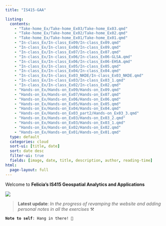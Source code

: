 ```yaml
---
title: "IS415-GAA"

listing:
  contents:
    - "Take-home_Ex/Take-home_Ex03/Take-home_Ex03.qmd"
    - "Take-home_Ex/Take-home_Ex02/Take-home_Ex02.qmd"
    - "Take-home_Ex/Take-home_Ex01/Take-home_Ex01.qmd"
    - "In-class_Ex/In-class_Ex09/In-class_Ex09.qmd"
    - "In-class_Ex/In-class_Ex08/In-class_Ex09.qmd"
    - "In-class_Ex/In-class_Ex07/In-class_Ex07.qmd"
    - "In-class_Ex/In-class_Ex06/In-class_Ex06-GLSA.qmd"
    - "In-class_Ex/In-class_Ex06/In-class_Ex06-EHSA.qmd"
    - "In-class_Ex/In-class_Ex05/In-class_Ex05.qmd"
    - "In-class_Ex/In-class_Ex04/In-class_Ex04.qmd"
    - "In-class_Ex/In-class_Ex03_NKDE/In-class_Ex03_NKDE.qmd"
    - "In-class_Ex/In-class_Ex03/In-class_Ex03_1.qmd"
    - "In-class_Ex/In-class_Ex02/In-class_Ex02.qmd"
    - "Hands-on_Ex/Hands-on_Ex09/Hands-on_Ex09.qmd"
    - "Hands-on_Ex/Hands-on_Ex07/Hands-on_Ex07.qmd"
    - "Hands-on_Ex/Hands-on_Ex06/Hands-on_Ex06.qmd"
    - "Hands-on_Ex/Hands-on_Ex05/Hands-on_Ex05.qmd"
    - "Hands-on_Ex/Hands-on_Ex04/Hands-on_Ex04.qmd"
    - "Hands-on_Ex/Hands-on_Ex03_part2/Hands-on_Ex03_3.qmd"
    - "Hands-on_Ex/Hands-on_Ex03/Hands-on_Ex03_2.qmd"
    - "Hands-on_Ex/Hands-on_Ex03/Hands-on_Ex03_1.qmd"
    - "Hands-on_Ex/Hands-on_Ex02/Hands-on_Ex02.qmd"
    - "Hands-on_Ex/Hands-on_Ex01/Hands-on_Ex01.qmd"
  type: default
  categories: cloud
  sort-ui: [title, date]
  sort: date desc
  filter-ui: true
  fields: [image, date, title, description, author, reading-time]
html:
  page-layout: full
---
```


Welcome to **Felicia's IS415 Geospatial Analytics and Applications**

![](images/Totoro-main-2.gif){fig-align="center"}

> **Latest update**: *In the progress of revamping the website and adding personal notes in all the exercises* ⚒️

**`Note to self`**`: Hang in there! 💪`
